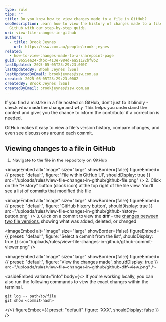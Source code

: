```yaml
---
type: rule
tips: ""
title: Do you know how to view changes made to a file in GitHub?
seoDescription: Learn how to view the history of changes made to a file in
  GitHub with our step-by-step guide.
uri: view-file-changes-in-github
authors:
  - title: Brook Jeynes
    url: https://ssw.com.au/people/brook-jeynes
related:
  - how-to-view-changes-made-to-a-sharepoint-page
guid: 9655ea24-d4bc-413e-984d-ea51192bf8b2
lastUpdated: 2025-05-05T23:29:23.000Z
lastUpdatedBy: Brook Jeynes [SSW]
lastUpdatedByEmail: brookjeynes@ssw.com.au
created: 2025-05-05T23:29:23.000Z
createdBy: Brook Jeynes [SSW]
createdByEmail: brookjeynes@ssw.com.au
---
```

If you find a mistake in a file hosted on GitHub, don’t just fix it blindly - check who made the change and why. This helps you understand the context and gives you the chance to inform the contributor if a correction is needed.

GitHub makes it easy to view a file's version history, compare changes, and even see discussions around each commit.
## Viewing changes to a file in GitHub

1. Navigate to the file in the repository on GitHub

   
<imageEmbed
  alt="Image"
  size="large"
  showBorder={false}
  figureEmbed={{
    preset: "default",
    figure: 'File within GitHub UI',
    shouldDisplay: true
  }}
  src="/uploads/rules/view-file-changes-in-github/github-file.png"
/>
2. Click on the "History" button (clock icon) at the top right of the file view. You’ll see a list of commits that modified this file

   
<imageEmbed
  alt="Image"
  size="large"
  showBorder={false}
  figureEmbed={{
    preset: "default",
    figure: 'GitHub history button',
    shouldDisplay: true
  }}
  src="/uploads/rules/view-file-changes-in-github/github-history-button.png"
/>
3. Click on a commit to view the **diff** - the [changes between two file versions](https://docs.github.com/en/pull-requests/committing-changes-to-your-project/viewing-and-comparing-commits/differences-between-commit-views), showing what was added, deleted, or changed

   
<imageEmbed
  alt="Image"
  size="large"
  showBorder={false}
  figureEmbed={{
    preset: "default",
    figure: 'Select a commit from the list',
    shouldDisplay: true
  }}
  src="/uploads/rules/view-file-changes-in-github/github-commit-viewer.png"
/>
   
<imageEmbed
  alt="Image"
  size="large"
  showBorder={false}
  figureEmbed={{
    preset: "default",
    figure: 'View the changes made',
    shouldDisplay: true
  }}
  src="/uploads/rules/view-file-changes-in-github/github-diff-view.png"
/>


<asideEmbed
  variant="info"
  body={<>
    If you're working locally, you can also run the following commands to view the exact changes within the terminal.

```shell
git log -- path/to/file
git show <commit-hash>
```
  </>}
  figureEmbed={{
    preset: "default",
    figure: 'XXX',
    shouldDisplay: false
  }}
/>
